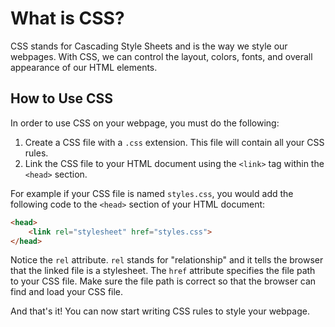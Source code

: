 # What is CSS?
CSS stands for Cascading Style Sheets and is the way we style our webpages. With CSS, we can control the layout, colors, fonts, and overall appearance of our HTML elements.

## How to Use CSS
In order to use CSS on your webpage, you must do the following:
1. Create a CSS file with a `.css` extension. This file will contain all your CSS rules.
2. Link the CSS file to your HTML document using the `<link>` tag within the `<head>` section.
   
For example if your CSS file is named `styles.css`, you would add the following code to the `<head>` section of your HTML document:

```html
<head>
    <link rel="stylesheet" href="styles.css">
</head>
```

Notice the `rel` attribute. `rel` stands for "relationship" and it tells the browser that the linked file is a stylesheet.
The `href` attribute specifies the file path to your CSS file. Make sure the file path is correct so that the browser can find and load your CSS file.

And that's it! You can now start writing CSS rules to style your webpage.
